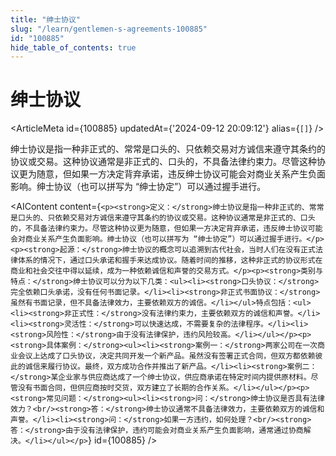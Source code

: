 ```yaml
---
title: "绅士协议"
slug: "/learn/gentlemen-s-agreements-100885"
id: "100885"
hide_table_of_contents: true
---
```



# 绅士协议

<ArticleMeta id={100885} updatedAt={'2024-09-12 20:09:12'} alias={`[]`} />
<div className='border-solid border-b border-t-0 my-4 border-[var(--ifm-color-gray-300)]' />

绅士协议是指一种非正式的、常常是口头的、只依赖交易对方诚信来遵守其条约的协议或交易。这种协议通常是非正式的、口头的，不具备法律约束力。尽管这种协议更为随意，但如果一方决定背弃承诺，违反绅士协议可能会对商业关系产生负面影响。绅士协议（也可以拼写为 “绅士协定”）可以通过握手进行。

<AIContent content={`<p><strong>定义：</strong>绅士协议是指一种非正式的、常常是口头的、只依赖交易对方诚信来遵守其条约的协议或交易。这种协议通常是非正式的、口头的，不具备法律约束力。尽管这种协议更为随意，但如果一方决定背弃承诺，违反绅士协议可能会对商业关系产生负面影响。绅士协议（也可以拼写为 “绅士协定”）可以通过握手进行。</p><p><strong>起源：</strong>绅士协议的概念可以追溯到古代社会，当时人们在没有正式法律体系的情况下，通过口头承诺和握手来达成协议。随着时间的推移，这种非正式的协议形式在商业和社会交往中得以延续，成为一种依赖诚信和声誉的交易方式。</p><p><strong>类别与特点：</strong>绅士协议可以分为以下几类：<ul><li><strong>口头协议：</strong>完全依赖口头承诺，没有任何书面记录。</li><li><strong>非正式书面协议：</strong>虽然有书面记录，但不具备法律效力，主要依赖双方的诚信。</li></ul>特点包括：<ul><li><strong>非正式性：</strong>没有法律约束力，主要依赖双方的诚信和声誉。</li><li><strong>灵活性：</strong>可以快速达成，不需要复杂的法律程序。</li><li><strong>风险性：</strong>由于没有法律保护，违约风险较高。</li></ul></p><p><strong>具体案例：</strong><ul><li><strong>案例一：</strong>两家公司在一次商业会议上达成了口头协议，决定共同开发一个新产品。虽然没有签署正式合同，但双方都依赖彼此的诚信来履行协议。最终，双方成功合作并推出了新产品。</li><li><strong>案例二：</strong>某企业家与供应商达成了一个绅士协议，供应商承诺在特定时间内提供原材料。尽管没有书面合同，但供应商按时交货，双方建立了长期的合作关系。</li></ul></p><p><strong>常见问题：</strong><ul><li><strong>问：</strong>绅士协议是否具有法律效力？<br/><strong>答：</strong>绅士协议通常不具备法律效力，主要依赖双方的诚信和声誉。</li><li><strong>问：</strong>如果一方违约，如何处理？<br/><strong>答：</strong>由于没有法律保护，违约可能会对商业关系产生负面影响，通常通过协商解决。</li></ul></p>`} id={100885} />
